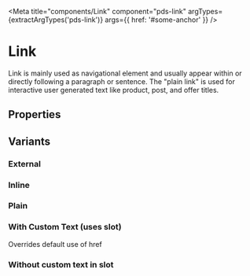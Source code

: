 


<Meta title="components/Link" component="pds-link" argTypes={extractArgTypes('pds-link')} args={{ href: '#some-anchor' }} />

# Link

<p>
  Link is mainly used as navigational element and usually appear within or directly following a paragraph or sentence. The "plain link" is used for interactive user generated text
  like product, post, and offer titles.
</p>

## Properties

<ArgsTable of="pds-link" />

## Variants

### External

<Story story={stories.External} />

<Canvas>
  <pds-link href="#some-anchor" external="true"></pds-link>
</Canvas>

### Inline

<Story story={stories.Inline} />

<Canvas>
  <pds-link href="https://www.google.com"></pds-link>
</Canvas>

### Plain

<Story story={stories.Plain} />

<Canvas>
  <pds-link href="#some-anchor" variant="plain"></pds-link>
</Canvas>

### With Custom Text (uses slot)

<Story story={stories.WithCustomText} />

<Canvas>
  <pds-link href="#some-anchor">Overrides default use of href</pds-link>
</Canvas>

### Without custom text in slot

<Story story={stories.WithoutCustomTextInSlot} />

<Canvas>
  <pds-link href="#some-anchor"></pds-link>
</Canvas>
